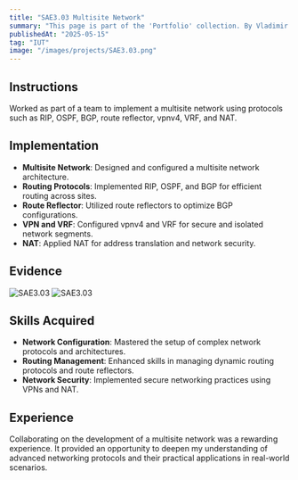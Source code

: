```yaml
---
title: "SAE3.03 Multisite Network"
summary: "This page is part of the 'Portfolio' collection. By Vladimir Nechaev."
publishedAt: "2025-05-15"
tag: "IUT"
image: "/images/projects/SAE3.03.png"
---
```


## Instructions

Worked as part of a team to implement a multisite network using protocols such as RIP, OSPF, BGP, route reflector, vpnv4, VRF, and NAT.

## Implementation

- **Multisite Network**: Designed and configured a multisite network architecture.
- **Routing Protocols**: Implemented RIP, OSPF, and BGP for efficient routing across sites.
- **Route Reflector**: Utilized route reflectors to optimize BGP configurations.
- **VPN and VRF**: Configured vpnv4 and VRF for secure and isolated network segments.
- **NAT**: Applied NAT for address translation and network security.

## Evidence

![SAE3.03](/images/projects/SAE3.03.png)
![SAE3.03](/images/projects/SAE3.03-1.png)

## Skills Acquired

- **Network Configuration**: Mastered the setup of complex network protocols and architectures.
- **Routing Management**: Enhanced skills in managing dynamic routing protocols and route reflectors.
- **Network Security**: Implemented secure networking practices using VPNs and NAT.

## Experience

Collaborating on the development of a multisite network was a rewarding experience. It provided an opportunity to deepen my understanding of advanced networking protocols and their practical applications in real-world scenarios.
